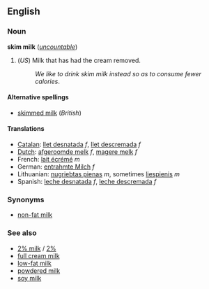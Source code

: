 <!-- If you edit this page, please also edit "skimmed milk" so that these pages remain synchronised-->


==English==
===Noun===
'''skim milk''' (''[[uncountable]]'')

#(''US'') Milk that has had the cream removed.
#:''We like to drink skim milk instead so as to consume fewer calories''.

====Alternative spellings====
*[[skimmed milk]] (''British'')

====Translations====
*[[Catalan]]: [[llet desnatada]] ''f'', [[llet descremada]] ''f''
*[[Dutch]]: [[afgeroomde melk]] ''f'', [[magere melk]] ''f''
*French: [[lait écrémé]] ''m''
*German: [[entrahmte Milch]] ''f''
*Lithuanian: [[nugriebtas pienas]] ''m'', sometimes [[liespienis]] ''m''
*Spanish: [[leche desnatada]] ''f'', [[leche descremada]] ''f''

===Synonyms===
*[[non-fat milk]]

===See also===
*[[2% milk]] / [[2%]]
*[[full cream milk]]
*[[low-fat milk]]
*[[powdered milk]]
*[[soy milk]]

<!-- If you edit this page, please also edit "skimmed milk" so that these pages remain synchronised-->